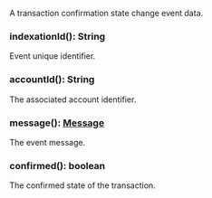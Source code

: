 A transaction confirmation state change event data.

### indexationId(): String

Event unique identifier.

### accountId(): String

The associated account identifier.

### message(): [Message](#message)

The event message.

### confirmed(): boolean

The confirmed state of the transaction.
